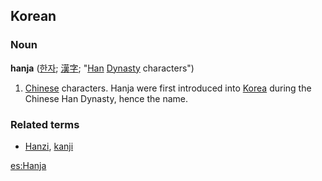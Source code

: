 ==Korean==
===Noun===
'''hanja''' ([[한자]]; [[漢]][[字]]; "[[Han]] [[Dynasty]] characters")
# [[Chinese]] characters.  Hanja were first introduced into [[Korea]] during the Chinese Han Dynasty, hence the name.
{{wikipedia}}
===Related terms===
*[[Hanzi]], [[kanji]]

[[es:Hanja]]
